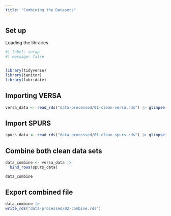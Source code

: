 ```yaml
---
title: "Combining the Datasets"
---
```


## Set up 

Loading the libraries 

```r
#| label: setup
#| message: false


library(tidyverse)
library(janitor)
library(lubridate)
```


## Importing VERSA 

```r
versa_data <- read_rds("data-processed/01-clean-versa.rds") |> glimpse()

```


## Import SPURS 

```r
spurs_data <- read_rds("data-processed/01-clean-spurs.rds") |> glimpse()
```


## Combine both clean data sets

```r
data_combine <- versa_data |> 
  bind_rows(spurs_data)

data_combine
```

## Export combined file 

```r
data_combine |>
write_rds("data-processed/02-combine.rds")
```


